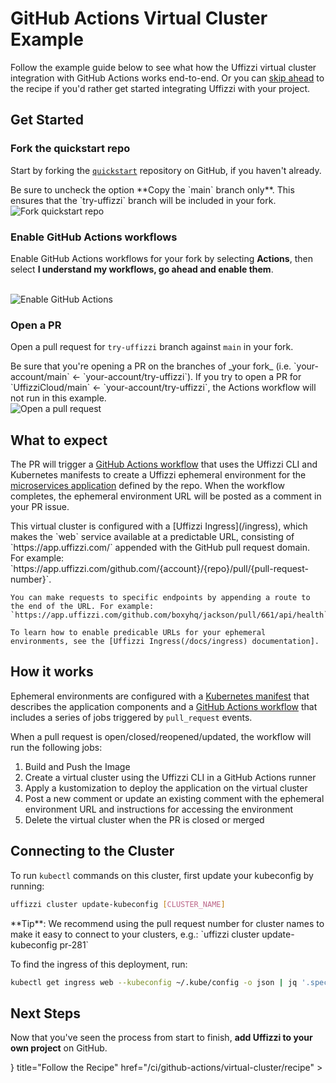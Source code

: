 
# GitHub Actions Virtual Cluster Example

Follow the example guide below to see what how the Uffizzi virtual cluster integration with GitHub Actions works end-to-end. Or you can [skip ahead](/ci/github-actions/recipe) to the recipe if you'd rather get started integrating Uffizzi with your project.

## Get Started

<Steps>

### Fork the quickstart repo 

Start by forking the [`quickstart`](https://github.com/UffizziCloud/quickstart) repository on GitHub, if you haven't already.  

<Callout type="warning">
    Be sure to uncheck the option **Copy the `main` branch only**. This ensures that the `try-uffizzi` branch will be included in your fork.  
</Callout>

<br />
<Image
    src="/images/uncheck-copy-main-branch-only.png"
    width={640}
    height={433}
    alt="Fork quickstart repo"
    className="border rounded-lg overflow-hidden mt-6"
/>
<br />

### Enable GitHub Actions workflows
Enable GitHub Actions workflows for your fork by selecting **Actions**, then select **I understand my workflows, go ahead and enable them**.   

<br />
<Image
    src="/images/enable-github-actions.png"
    width={640}
    height={433}
    alt="Enable GitHub Actions"
    className="border rounded-lg overflow-hidden mt-6"
/>

### Open a PR  

Open a pull request for `try-uffizzi` branch against `main` in your fork.  

<Callout type="warning">
    Be sure that you're opening a PR on the branches of _your fork_ (i.e. `your-account/main` ← `your-account/try-uffizzi`). If you try to open a PR for `UffizziCloud/main` ← `your-account/try-uffizzi`, the Actions workflow will not run in this example. 
</Callout>  

<br />
<Image
    src="/images/github-actions-jobs.png"
    width={800}
    height={541}
    alt="Open a pull request"
    className="border rounded-lg overflow-hidden mt-6"
/>
<br />

</Steps>

## What to expect

The PR will trigger a [GitHub Actions workflow](https://github.com/UffizziCloud/quickstart-k8s/blob/main/.github/workflows/uffizzi.yml) that uses the Uffizzi CLI and Kubernetes manifests to create a Uffizzi ephemeral environment for the [microservices application](#architecture-of-this-example-app) defined by the repo. When the workflow completes, the ephemeral environment URL will be posted as a comment in your PR issue.

<Callout>
    This virtual cluster is configured with a [Uffizzi Ingress](/ingress), which makes the `web` service available at a predictable URL, consisting of `https://app.uffizzi.com/` appended with the GitHub pull request domain. For example:  
    `https://app.uffizzi.com/github.com/{account}/{repo}/pull/{pull-request-number}`.  

    You can make requests to specific endpoints by appending a route to the end of the URL. For example:  
    `https://app.uffizzi.com/github.com/boxyhq/jackson/pull/661/api/health`  

    To learn how to enable predicable URLs for your ephemeral environments, see the [Uffizzi Ingress(/docs/ingress) documentation].

</Callout>

## How it works

Ephemeral environments are configured with a [Kubernetes manifest](https://github.com/UffizziCloud/quickstart/tree/main/k8s) that describes the application components and a [GitHub Actions workflow](https://github.com/UffizziCloud/quickstart/blob/main/.github/workflows/uffizzi-cluster.yaml) that includes a series of jobs triggered by `pull_request` events. 

When a pull request is open/closed/reopened/updated, the workflow will run the following jobs:

1. Build and Push the Image
2. Create a virtual cluster using the Uffizzi CLI in a GitHub Actions runner  
3. Apply a kustomization to deploy the application on the virtual cluster
4. Post a new comment or update an existing comment with the ephemeral environment URL and instructions for accessing the environment
5. Delete the virtual cluster when the PR is closed or merged

## Connecting to the Cluster

To run `kubectl` commands on this cluster, first update your kubeconfig by running:  

``` bash
uffizzi cluster update-kubeconfig [CLUSTER_NAME]
```

<Callout>
    **Tip**: We recommend using the pull request number for cluster names to make it easy to connect to your clusters, e.g.: `uffizzi cluster update-kubeconfig pr-281`  
</Callout>

To find the ingress of this deployment, run:   

``` bash
kubectl get ingress web --kubeconfig ~/.kube/config -o json | jq '.spec.rules[0].host' | tr -d '"'
```


## Next Steps  

Now that you've seen the process from start to finish, **add Uffizzi to your own project** on GitHub.  

<Cards num={2}>
  <Cards.Card
    arrow
    icon={<ChefHat size={24} />}
    title="Follow the Recipe"
    href="/ci/github-actions/virtual-cluster/recipe"
  >
  </Cards.Card>
</Cards>